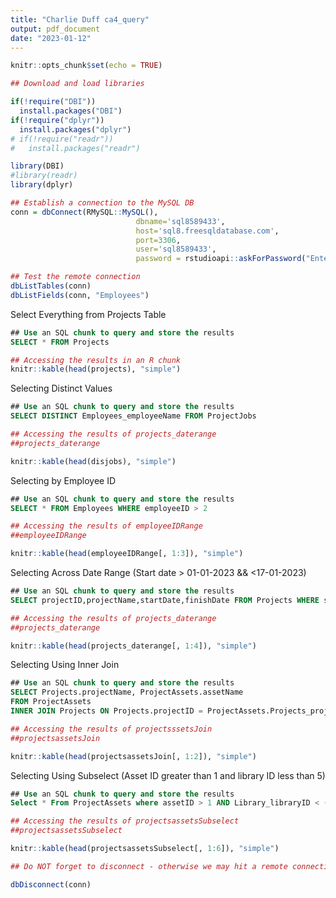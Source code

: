 ```yaml
---
title: "Charlie Duff ca4_query"
output: pdf_document
date: "2023-01-12"
---
```


```r
knitr::opts_chunk$set(echo = TRUE)

## Download and load libraries

if(!require("DBI"))
  install.packages("DBI")
if(!require("dplyr"))
  install.packages("dplyr")
# if(!require("readr"))
#   install.packages("readr")

library(DBI)
#library(readr)
library(dplyr)


```




```r
## Establish a connection to the MySQL DB
conn = dbConnect(RMySQL::MySQL(),
                            dbname='sql8589433',
                            host='sql8.freesqldatabase.com',
                            port=3306,
                            user='sql8589433',
                            password = rstudioapi::askForPassword("Enter database password"))
```



```r
## Test the remote connection
dbListTables(conn)
dbListFields(conn, "Employees")
```


Select Everything from Projects Table
```sql
## Use an SQL chunk to query and store the results
SELECT * FROM Projects
```

```r
## Accessing the results in an R chunk
knitr::kable(head(projects), "simple")
```

Selecting Distinct Values
```sql
## Use an SQL chunk to query and store the results
SELECT DISTINCT Employees_employeeName FROM ProjectJobs
```

```r
## Accessing the results of projects_daterange
##projects_daterange

knitr::kable(head(disjobs), "simple")
```

Selecting by Employee ID
```sql
## Use an SQL chunk to query and store the results
SELECT * FROM Employees WHERE employeeID > 2
```

```r
## Accessing the results of employeeIDRange
##employeeIDRange

knitr::kable(head(employeeIDRange[, 1:3]), "simple")
```

Selecting Across Date Range (Start date > 01-01-2023 && <17-01-2023)
```sql
## Use an SQL chunk to query and store the results
SELECT projectID,projectName,startDate,finishDate FROM Projects WHERE startDate > "2023-01-01" && startDate < "2023-01-17"
```

```r
## Accessing the results of projects_daterange
##projects_daterange

knitr::kable(head(projects_daterange[, 1:4]), "simple")
```

Selecting Using Inner Join 
```sql
## Use an SQL chunk to query and store the results
SELECT Projects.projectName, ProjectAssets.assetName
FROM ProjectAssets
INNER JOIN Projects ON Projects.projectID = ProjectAssets.Projects_projectID
```

```r
## Accessing the results of projectsssetsJoin
##projectsassetsJoin

knitr::kable(head(projectsassetsJoin[, 1:2]), "simple")
```


Selecting Using Subselect (Asset ID greater than 1 and library ID less than 5)
```sql
## Use an SQL chunk to query and store the results
Select * From ProjectAssets where assetID > 1 AND Library_libraryID < (Select libraryID from Library where assetName = "World")
```


```r
## Accessing the results of projectsassetsSubselect
##projectsassetsSubselect

knitr::kable(head(projectsassetsSubselect[, 1:6]), "simple")
```

```r
## Do NOT forget to disconnect - otherwise we may hit a remote connection limit

dbDisconnect(conn)
```
